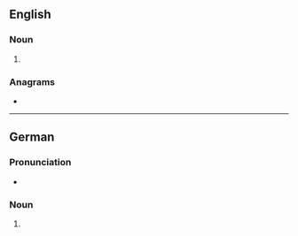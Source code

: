 {{also|bärts}}
==English==

===Noun===
{{head|en|noun form}}

# {{plural of|en|Bart}}

===Anagrams===
* {{anagrams|en|a=abrst|T-bars|abstr.|brast|brats}}

----

==German==

===Pronunciation===
* {{audio|De-Barts.ogg|Audio|lang=de}}

===Noun===
{{head|de|noun form|g=m}}

# {{inflection of|de|Bart||gen|s}}